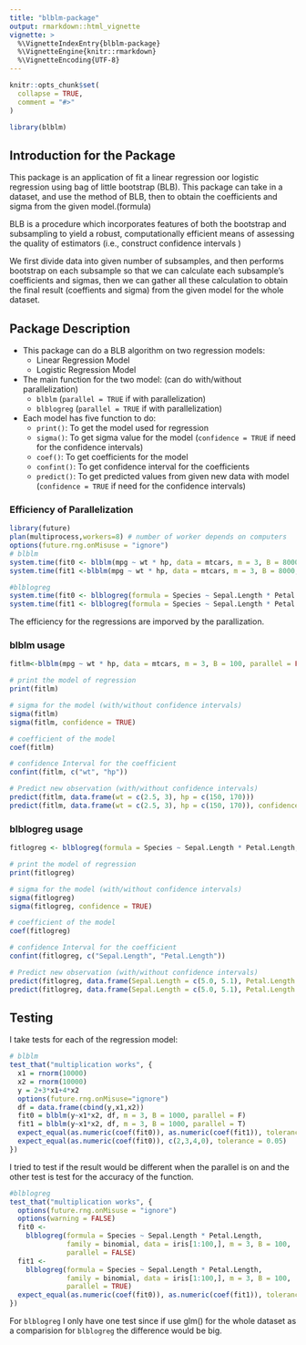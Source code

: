 ```yaml
---
title: "blblm-package"
output: rmarkdown::html_vignette
vignette: >
  %\VignetteIndexEntry{blblm-package}
  %\VignetteEngine{knitr::rmarkdown}
  %\VignetteEncoding{UTF-8}
---
```


```r
knitr::opts_chunk$set(
  collapse = TRUE,
  comment = "#>"
)
```

```r
library(blblm)
```

## Introduction for the Package

This package is an application of fit a linear regression oor logistic regression using bag of little bootstrap (BLB). This package can take in a dataset, and use the method of BLB, then to obtain the coefficients and sigma from the given model.(formula)

BLB is a procedure which incorporates features of both the bootstrap and
subsampling to yield a robust, computationally efficient means of
assessing the quality of estimators (i.e., construct confidence
intervals ) 

We first divide data into given number of subsamples, and then performs bootstrap on each subsample so that we can calculate each subsample's coefficients and sigmas, then we can gather all these calculation to obtain the final result (coeffients and sigma) from the given model for the whole dataset.

## Package Description

- This package can do a BLB algorithm on two regression models:
    - Linear Regression Model 
    - Logistic Regression Model

- The main function for the two model: 
(can do with/without parallelization)
    - `blblm` (`parallel = TRUE` if with parallelization)
    - `blblogreg` (`parallel = TRUE` if with parallelization)

- Each model has five function to do:
    - `print()`: To get the model used for regression
    - `sigma()`: To get sigma value for the model 
    (`confidence = TRUE` if need for the confidence intervals)
    - `coef()`: To get coefficients for the model
    - `confint()`: To get confidence interval for the coefficients
    - `predict()`: To get predicted values from given new data with model 
    (`confidence = TRUE` if need for the confidence intervals)

### Efficiency of Parallelization
```r
library(future)
plan(multiprocess,workers=8) # number of worker depends on computers
options(future.rng.onMisuse = "ignore")
# blblm
system.time(fit0 <- blblm(mpg ~ wt * hp, data = mtcars, m = 3, B = 8000, parallel = FALSE))
system.time(fit1 <-blblm(mpg ~ wt * hp, data = mtcars, m = 3, B = 8000, parallel = TRUE))
```
```r
#blblogreg
system.time(fit0 <- blblogreg(formula = Species ~ Sepal.Length * Petal.Length, family = binomial, data = iris[1:100,], m = 3, B = 5000, parallel = FALSE))
system.time(fit1 <- blblogreg(formula = Species ~ Sepal.Length * Petal.Length, family = binomial, data = iris[1:100,], m = 3, B = 5000, parallel = TRUE))
```
The efficiency for the regressions are imporved by the parallization.

### blblm usage
```r
fitlm<-blblm(mpg ~ wt * hp, data = mtcars, m = 3, B = 100, parallel = FALSE)

# print the model of regression
print(fitlm)

# sigma for the model (with/without confidence intervals)
sigma(fitlm)
sigma(fitlm, confidence = TRUE)

# coefficient of the model
coef(fitlm)

# confidence Interval for the coefficient
confint(fitlm, c("wt", "hp"))

# Predict new observation (with/without confidence intervals)
predict(fitlm, data.frame(wt = c(2.5, 3), hp = c(150, 170)))
predict(fitlm, data.frame(wt = c(2.5, 3), hp = c(150, 170)), confidence = TRUE)
```

### blblogreg usage
```r
fitlogreg <- blblogreg(formula = Species ~ Sepal.Length * Petal.Length, family = binomial, data = iris[1:100,], m = 3, B = 100, parallel = FALSE)

# print the model of regression
print(fitlogreg)

# sigma for the model (with/without confidence intervals)
sigma(fitlogreg)
sigma(fitlogreg, confidence = TRUE)

# coefficient of the model
coef(fitlogreg)

# confidence Interval for the coefficient
confint(fitlogreg, c("Sepal.Length", "Petal.Length"))

# Predict new observation (with/without confidence intervals)
predict(fitlogreg, data.frame(Sepal.Length = c(5.0, 5.1), Petal.Length = c(1.3, 1.4)))
predict(fitlogreg, data.frame(Sepal.Length = c(5.0, 5.1), Petal.Length = c(1.3, 1.4)), confidence = TRUE)
```

## Testing
I take tests for each of the regression model:
```r
# blblm
test_that("multiplication works", {
  x1 = rnorm(10000)
  x2 = rnorm(10000)
  y = 2+3*x1+4*x2
  options(future.rng.onMisuse="ignore")
  df = data.frame(cbind(y,x1,x2))
  fit0 = blblm(y~x1*x2, df, m = 3, B = 1000, parallel = F)
  fit1 = blblm(y~x1*x2, df, m = 3, B = 1000, parallel = T)
  expect_equal(as.numeric(coef(fit0)), as.numeric(coef(fit1)), tolerance = 0.05)
  expect_equal(as.numeric(coef(fit0)), c(2,3,4,0), tolerance = 0.05)
})
```
I tried to test if the result would be different when the parallel is on and the other test is test for the accuracy of the function.

```r
#blblogreg
test_that("multiplication works", {
  options(future.rng.onMisuse = "ignore")
  options(warning = FALSE)
  fit0 <-
    blblogreg(formula = Species ~ Sepal.Length * Petal.Length,
              family = binomial, data = iris[1:100,], m = 3, B = 100,
              parallel = FALSE)
  fit1 <-
    blblogreg(formula = Species ~ Sepal.Length * Petal.Length,
              family = binomial, data = iris[1:100,], m = 3, B = 100,
              parallel = TRUE)
  expect_equal(as.numeric(coef(fit0)), as.numeric(coef(fit1)), tolerance = 50)
})
```
For `blblogreg` I only have one test since if use glm() for the whole dataset as a comparision for `blblogreg` the difference would be big.
